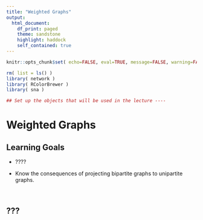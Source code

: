 ```yaml
---
title: "Weighted Graphs"
output: 
  html_document:
    df_print: paged
    theme: sandstone
    highlight: haddock
    self_contained: true
---
```


```r

knitr::opts_chunk$set( echo=FALSE, eval=TRUE, message=FALSE, warning=FALSE, results="hide", fig.show="hide" )

```


```r

rm( list = ls() )
library( network )
library( RColorBrewer )
library( sna )

## Set up the objects that will be used in the lecture ----

```


# Weighted Graphs

## Learning Goals

  * ????
  
  * Know the consequences of projecting bipartite graphs to unipartite graphs.

<br>

## ???


<br>